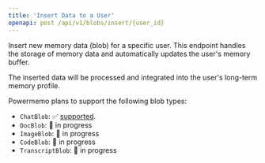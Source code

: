 ```yaml
---
title: 'Insert Data to a User'
openapi: post /api/v1/blobs/insert/{user_id}
---
```


Insert new memory data (blob) for a specific user. This endpoint handles the storage of memory data and automatically updates the user's memory buffer.

The inserted data will be processed and integrated into the user's long-term memory profile.

Powermemo plans to support the following blob types:  
- `ChatBlob`: ✅ [supported](/api-reference/blobs/modal/chat).  
- `DocBlob`: 🚧 in progress  
- `ImageBlob`: 🚧 in progress  
- `CodeBlob`: 🚧 in progress  
- `TranscriptBlob`: 🚧 in progress  